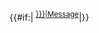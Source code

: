 {{#if:{{{wall|}}}|[[User:{{{1}}}|{{{1|}}}]] <sup>[[Message Wall:{{{1|}}}|Message]]</sup>|[[User:{{{1}}}|{{{1|}}}]]}}